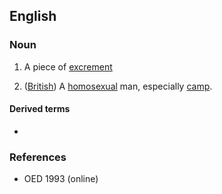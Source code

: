 ==English==

===Noun===
{{en-noun}}

# {{label|en|British|childish}} A piece of [[excrement]]
# ([[British]]) A [[homosexual]] man, especially [[camp]].

====Derived terms====
* {{l|en|do a whoopsie}}

===References===
* OED 1993 (online)